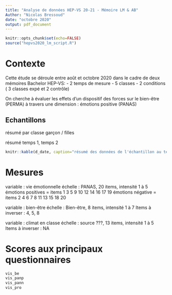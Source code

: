 ```yaml
---
title: "Analyse de données HEP-VS 20-21 - Mémoire LM & AB"
Author: "Nicolas Bressoud"
date: "octobre 2020"
output: pdf_document
---
```


```r
knitr::opts_chunk$set(echo=FALSE)
source("hepvs2020_lm_script.R")
```

# Contexte

Cette étude se déroule entre août et octobre 2020 dans le cadre de deux mémoires Bachelor HEP-VS:
- 2 temps de mesure
- 5 classes
- 2 conditions ( 3 classes expé et 2 contrôle)

On cherche à évaluer les effets d'un dispositif des forces sur le bien-être (PERMA) à travers une dimension : émotions positive (PANAS)

## Echantillons

résumé par classe garçon / filles

résumé temps 1, temps 2

```r

knitr::kable(d_date, caption="résumé des données de l'échantillon au temps 1 et au temps 2", label="temps1_2")
```


# Mesures

variable : vie émotionnelle
échelle : PANAS, 20 items, intensité 1 à 5
émotions positives = items 1 3 5 9 10 12 14 16 17 19
émotions négative = items 2 4 6 7 8 11 13 15 18 20

variable : bien-être
échelle : Bien-être, 8 items, intensité 1 à 7 
Items à inverser : 4, 5, 8

variable : climat en classe
échelle : source ???, 13 items, intensité 1 à 5
Items à inverser : NA


# Scores aux principaux questionnaires

```r
vis_be
vis_panp
vis_pann
vis_pro
```

